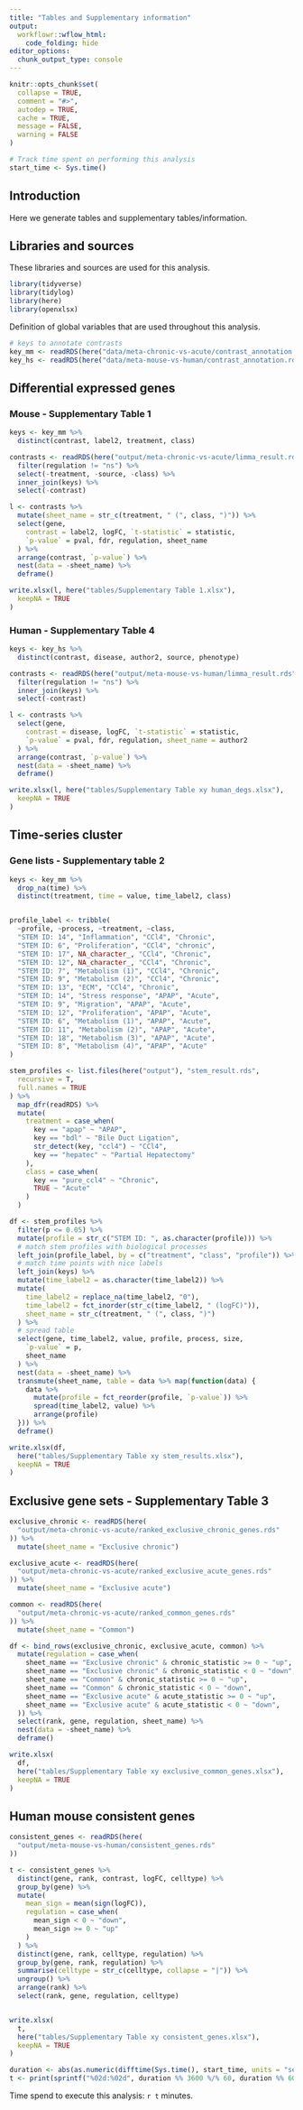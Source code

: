 ```yaml
---
title: "Tables and Supplementary information"
output: 
  workflowr::wflow_html:
    code_folding: hide
editor_options:
  chunk_output_type: console
---
```


```r
knitr::opts_chunk$set(
  collapse = TRUE,
  comment = "#>",
  autodep = TRUE,
  cache = TRUE,
  message = FALSE,
  warning = FALSE
)
```

```r
# Track time spent on performing this analysis
start_time <- Sys.time()
```

## Introduction
Here we generate tables and supplementary tables/information.

## Libraries and sources
These libraries and sources are used for this analysis.
```r
library(tidyverse)
library(tidylog)
library(here)
library(openxlsx)
```

Definition of global variables that are used throughout this analysis.
```r
# keys to annotate contrasts
key_mm <- readRDS(here("data/meta-chronic-vs-acute/contrast_annotation.rds"))
key_hs <- readRDS(here("data/meta-mouse-vs-human/contrast_annotation.rds"))
```

## Differential expressed genes
### Mouse - Supplementary Table 1
```r
keys <- key_mm %>%
  distinct(contrast, label2, treatment, class)

contrasts <- readRDS(here("output/meta-chronic-vs-acute/limma_result.rds")) %>%
  filter(regulation != "ns") %>%
  select(-treatment, -source, -class) %>%
  inner_join(keys) %>%
  select(-contrast)

l <- contrasts %>%
  mutate(sheet_name = str_c(treatment, " (", class, ")")) %>%
  select(gene,
    contrast = label2, logFC, `t-statistic` = statistic,
    `p-value` = pval, fdr, regulation, sheet_name
  ) %>%
  arrange(contrast, `p-value`) %>%
  nest(data = -sheet_name) %>%
  deframe()

write.xlsx(l, here("tables/Supplementary Table 1.xlsx"),
  keepNA = TRUE
)
```

### Human - Supplementary Table 4
```r
keys <- key_hs %>%
  distinct(contrast, disease, author2, source, phenotype)

contrasts <- readRDS(here("output/meta-mouse-vs-human/limma_result.rds")) %>%
  filter(regulation != "ns") %>%
  inner_join(keys) %>%
  select(-contrast)

l <- contrasts %>%
  select(gene,
    contrast = disease, logFC, `t-statistic` = statistic,
    `p-value` = pval, fdr, regulation, sheet_name = author2
  ) %>%
  arrange(contrast, `p-value`) %>%
  nest(data = -sheet_name) %>%
  deframe()

write.xlsx(l, here("tables/Supplementary Table xy human_degs.xlsx"),
  keepNA = TRUE
)
```

## Time-series cluster
### Gene lists - Supplementary table 2
```r
keys <- key_mm %>%
  drop_na(time) %>%
  distinct(treatment, time = value, time_label2, class)


profile_label <- tribble(
  ~profile, ~process, ~treatment, ~class,
  "STEM ID: 14", "Inflammation", "CCl4", "Chronic",
  "STEM ID: 6", "Proliferation", "CCl4", "chronic",
  "STEM ID: 17", NA_character_, "CCl4", "Chronic",
  "STEM ID: 12", NA_character_, "CCl4", "Chronic",
  "STEM ID: 7", "Metabolism (1)", "CCl4", "Chronic",
  "STEM ID: 9", "Metabolism (2)", "CCl4", "Chronic",
  "STEM ID: 13", "ECM", "CCl4", "Chronic",
  "STEM ID: 14", "Stress response", "APAP", "Acute",
  "STEM ID: 9", "Migration", "APAP", "Acute",
  "STEM ID: 12", "Proliferation", "APAP", "Acute",
  "STEM ID: 6", "Metabolism (1)", "APAP", "Acute",
  "STEM ID: 11", "Metabolism (2)", "APAP", "Acute",
  "STEM ID: 18", "Metabolism (3)", "APAP", "Acute",
  "STEM ID: 8", "Metabolism (4)", "APAP", "Acute"
)

stem_profiles <- list.files(here("output"), "stem_result.rds",
  recursive = T,
  full.names = TRUE
) %>%
  map_dfr(readRDS) %>%
  mutate(
    treatment = case_when(
      key == "apap" ~ "APAP",
      key == "bdl" ~ "Bile Duct Ligation",
      str_detect(key, "ccl4") ~ "CCl4",
      key == "hepatec" ~ "Partial Hepatectomy"
    ),
    class = case_when(
      key == "pure_ccl4" ~ "Chronic",
      TRUE ~ "Acute"
    )
  )

df <- stem_profiles %>%
  filter(p <= 0.05) %>%
  mutate(profile = str_c("STEM ID: ", as.character(profile))) %>%
  # match stem profiles with biological processes
  left_join(profile_label, by = c("treatment", "class", "profile")) %>%
  # match time points with nice labels
  left_join(keys) %>%
  mutate(time_label2 = as.character(time_label2)) %>%
  mutate(
    time_label2 = replace_na(time_label2, "0"),
    time_label2 = fct_inorder(str_c(time_label2, " (logFC)")),
    sheet_name = str_c(treatment, " (", class, ")")
  ) %>%
  # spread table
  select(gene, time_label2, value, profile, process, size,
    `p-value` = p,
    sheet_name
  ) %>%
  nest(data = -sheet_name) %>%
  transmute(sheet_name, table = data %>% map(function(data) {
    data %>%
      mutate(profile = fct_reorder(profile, `p-value`)) %>%
      spread(time_label2, value) %>%
      arrange(profile)
  })) %>%
  deframe()

write.xlsx(df,
  here("tables/Supplementary Table xy stem_results.xlsx"),
  keepNA = TRUE
)
```

## Exclusive gene sets - Supplementary Table 3
```r
exclusive_chronic <- readRDS(here(
  "output/meta-chronic-vs-acute/ranked_exclusive_chronic_genes.rds"
)) %>%
  mutate(sheet_name = "Exclusive chronic")

exclusive_acute <- readRDS(here(
  "output/meta-chronic-vs-acute/ranked_exclusive_acute_genes.rds"
)) %>%
  mutate(sheet_name = "Exclusive acute")

common <- readRDS(here(
  "output/meta-chronic-vs-acute/ranked_common_genes.rds"
)) %>%
  mutate(sheet_name = "Common")

df <- bind_rows(exclusive_chronic, exclusive_acute, common) %>%
  mutate(regulation = case_when(
    sheet_name == "Exclusive chronic" & chronic_statistic >= 0 ~ "up",
    sheet_name == "Exclusive chronic" & chronic_statistic < 0 ~ "down",
    sheet_name == "Common" & chronic_statistic >= 0 ~ "up",
    sheet_name == "Common" & chronic_statistic < 0 ~ "down",
    sheet_name == "Exclusive acute" & acute_statistic >= 0 ~ "up",
    sheet_name == "Exclusive acute" & acute_statistic < 0 ~ "down",
  )) %>%
  select(rank, gene, regulation, sheet_name) %>%
  nest(data = -sheet_name) %>%
  deframe()

write.xlsx(
  df,
  here("tables/Supplementary Table xy exclusive_common_genes.xlsx"),
  keepNA = TRUE
)
```

## Human mouse consistent genes
```r
consistent_genes <- readRDS(here(
  "output/meta-mouse-vs-human/consistent_genes.rds"
))

t <- consistent_genes %>%
  distinct(gene, rank, contrast, logFC, celltype) %>%
  group_by(gene) %>%
  mutate(
    mean_sign = mean(sign(logFC)),
    regulation = case_when(
      mean_sign < 0 ~ "down",
      mean_sign >= 0 ~ "up"
    )
  ) %>%
  distinct(gene, rank, celltype, regulation) %>%
  group_by(gene, rank, regulation) %>%
  summarise(celltype = str_c(celltype, collapse = "|")) %>%
  ungroup() %>%
  arrange(rank) %>%
  select(rank, gene, regulation, celltype)


write.xlsx(
  t,
  here("tables/Supplementary Table xy consistent_genes.xlsx"),
  keepNA = TRUE
)
```


```r
duration <- abs(as.numeric(difftime(Sys.time(), start_time, units = "secs")))
t <- print(sprintf("%02d:%02d", duration %% 3600 %/% 60, duration %% 60 %/% 1))
```
Time spend to execute this analysis: `r t` minutes.
